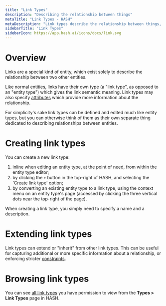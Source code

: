 ```yaml
---
title: "Link Types"
description: "Describing the relationship between things"
metaTitle: "Link Types - HASH"
metaDescription: "Link types describe the relationship between things, and may have attributes associated with them"
sidebarTitle: "Link Types"
sidebarIcon: https://app.hash.ai/icons/docs/link.svg
---
```


# Overview

Links are a special kind of entity, which exist solely to describe the relationship between two other entities. 

Like normal entities, links have their own type (a "link type", as opposed to an "entity type") which gives the link semantic meaning. Link types may also specify [attributes](/guide/entities/attributes) which provide more information about the relationship.

For simplicity's sake link types can be defined and edited much like entity types, but you can otherwise think of them as their own separate thing dedicated to describing relationships between entities. 

# Creating link types

You can create a new link type:

1. inline when editing an entity type, at the point of need, from within the entity type editor;
1. by clicking the `+` button in the top-right of HASH, and selecting the 'Create link type' option;
1. by converting an existing entity type to a link type, using the context menu on an entity type's page (accessed by clicking the three vertical dots near the top-right of the page).

When creating a link type, you simply need to specify a name and a description.

# Extending link types

Link types can extend or "inherit" from other link types. This can be useful for capturing additional or more specific information about a relationship, or enforcing stricter [constraints](/guide/entities/attributes#constraints).

# Browsing link types

You can see [all link types](https://app.hash.ai/types/link-type) you have permission to view from the **Types > Link Types** page in HASH.